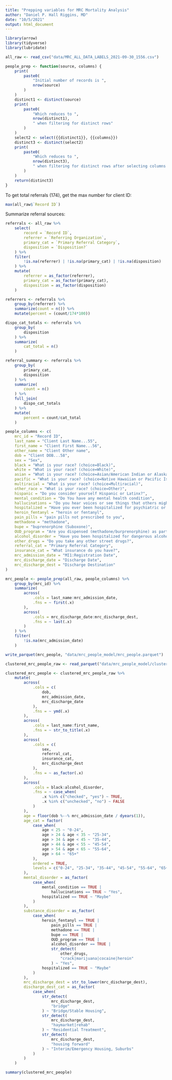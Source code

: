```yaml
---
title: "Prepping variables for MRC Mortality Analysis"
author: "Daniel P. Hall Riggins, MD"
date: "10/5/2021"
output: html_document
---
```


```r
library(arrow)
library(tidyverse)
library(lubridate)
```

```r
all_raw <- read_csv("data/MRC_ALL_DATA_LABELS_2021-09-30_1556.csv")
```

```r
people_prep <- function(source, columns) {
    print(
        paste0(
            "Initial number of records is ",
            nrow(source)
        )
    )
    distinct1 <- distinct(source)
    print(
        paste0(
            "Which reduces to ",
            nrow(distinct1),
            " when filtering for distinct rows"
        )
    )
    select2 <- select({{distinct1}}, {{columns}})
    distinct3 <- distinct(select2)
    print(
        paste0(
            "Which reduces to ",
            nrow(distinct3),
            " when filtering for distinct rows after selecting columns of interest"
        )
    )
    return(distinct3)
}
```


To get total referrals (174), get the max number for client ID:

```r
max(all_raw$`Record ID`)
```
Summarize referral sources:

```r
referrals <- all_raw %>%
    select(
        record = `Record ID`, 
        referrer = `Referring Organization`,
        primary_cat = `Primary Referral Category`,
        disposition = `Disposition?`
    ) %>%
    filter(
        !is.na(referrer) | !is.na(primary_cat) | !is.na(disposition)
    ) %>%
    mutate(
        referrer = as_factor(referrer),
        primary_cat = as_factor(primary_cat),
        disposition = as_factor(disposition)
    )

referrers <- referrals %>%
    group_by(referrer) %>%
    summarize(count = n()) %>%
    mutate(percent = (count/174*100))

dispo_cat_totals <- referrals %>%
    group_by(
        disposition
    ) %>%
    summarize(
        cat_total = n()
    ) 

referral_summary <- referrals %>%
    group_by(
        primary_cat,
        disposition
    ) %>%
    summarize(
        count = n()
    ) %>%
    full_join(
        dispo_cat_totals
    ) %>%
    mutate(
        percent = count/cat_total
    )
```


```r
people_columns <- c(
    mrc_id = "Record ID", 
    last_name = "Client Last Name...55", 
    first_name = "Client First Name...56", 
    other_name = "Client Other name", 
    dob = "Client DOB...58", 
    sex = "Sex", 
    black = "What is your race? (choice=Black)", 
    white = "What is your race? (choice=White)",
    asian = "What is your race? (choice=Asian/American Indian or Alaska native)",
    pacific = "What is your race? (choice=Native Hawaiian or Pacific Islander)",
    multiracial = "What is your race? (choice=Multiracial)",
    other_race = "What is your race? (choice=Other)",
    hispanic = "Do you consider yourself Hispanic or Latinx?",
    mental_condition = "Do You have any mental health condition",
    hallucinations = "Do you hear voices or see things that others might not see?",
    hospitalized = "Have you ever been hospitalized for psychiatric or substance use conditions?",
    heroin_fentanyl = "heroin or fentanyl",
    pain_pills = "pain pills not prescribed to you",
    methadone = "methadone",
    bupe = "buprenorphine (Suboxone)",
    OUD_program = "Are you dispensed (methadone/burprenorphine) as part of a program?",
    alcohol_disorder = "Have you been hospitalized for dangerous alcohol withdrawal, had withdrawal seizures or hallucinations, or delirium tremens?",
    other_drugs = "Do you take any other street drugs?",
    referral_cat = "Primary Referral Category",
    insurance_cat = "What insurance do you have?",
    mrc_admission_date = "MI1:Registration Date",
    mrc_discharge_date = "Discharge Date",
    mrc_discharge_dest = "Discharge Destination"
)
```

```r
mrc_people <- people_prep(all_raw, people_columns) %>%
    group_by(mrc_id) %>%
    summarize(
        across(
            .cols = last_name:mrc_admission_date,
            .fns = ~ first(.x)
        ),
        across(
            .cols = mrc_discharge_date:mrc_discharge_dest,
            .fns = ~ last(.x)
        )
    ) %>%
    filter(
        !is.na(mrc_admission_date)
    )
```


```r
write_parquet(mrc_people, "data/mrc_people_model/mrc_people.parquet")
```


```r
clustered_mrc_people_raw <- read_parquet("data/mrc_people_model/clustered_mrc_people.parquet")
```

```r
clustered_mrc_people <- clustered_mrc_people_raw %>%
    mutate(
        across(
            .cols = c(
                dob, 
                mrc_admission_date,
                mrc_discharge_date
            ),
            .fns = ~ ymd(.x)
        ),
        across(
            .cols = last_name:first_name,
            .fns = ~ str_to_title(.x)
        ),
        across(
            .cols = c(
                sex,
                referral_cat,
                insurance_cat,
                mrc_discharge_dest
            ),
            .fns = ~ as_factor(.x)
        ),
        across(
            .cols = black:alcohol_disorder,
            .fns = ~ case_when(
                .x %in% c("checked", "yes") ~ TRUE,
                .x %in% c("unchecked", "no") ~ FALSE
            )
        ),
        age = floor(dob %--% mrc_admission_date / dyears(1)),
        age_cat = factor(
            case_when(
                age < 25 ~ "0-24",
                age > 24 & age < 35 ~ "25-34",
                age > 34 & age < 45 ~ "35-44",
                age > 44 & age < 55 ~ "45-54",
                age > 54 & age < 65 ~ "55-64",
                age > 64 ~ "65+"
            ),
            ordered = TRUE,
            levels = c("0-24", "25-34", "35-44", "45-54", "55-64", "65+")
        ),
        mental_disorder = as_factor(
            case_when(
                mental_condition == TRUE |
                    hallucinations == TRUE ~ "Yes",
                hospitalized == TRUE ~ "Maybe"
            )
        ),
        substance_disorder = as_factor(
            case_when(
                heroin_fentanyl == TRUE |
                    pain_pills == TRUE |
                    methadone == TRUE |
                    bupe == TRUE |
                    OUD_program == TRUE |
                    alcohol_disorder == TRUE |
                    str_detect(
                        other_drugs,
                        "crack|marijuana|cocaine|heroin"
                    ) ~ "Yes",
                hospitalized == TRUE ~ "Maybe"
            )
        ),
        mrc_discharge_dest = str_to_lower(mrc_discharge_dest),
        discharge_dest_cat = as_factor(
            case_when(
                str_detect(
                    mrc_discharge_dest,
                    "bridge"
                ) ~ "Bridge/Stable Housing",
                str_detect(
                    mrc_discharge_dest,
                    "haymarket|rehab"
                ) ~ "Residential Treatment",
                str_detect(
                    mrc_discharge_dest,
                    "housing forward"
                ) ~ "Interim/Emergency Housing, Suburbs"
            )
        )
    )
```

```r
summary(clustered_mrc_people)
```

